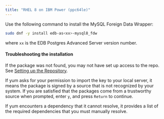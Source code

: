 ```yaml
---
title: "RHEL 8 on IBM Power (ppc64le)"
---
```


Use the following command to install the MySQL Foreign Data Wrapper:

```sh
sudo dnf -y install edb-as<xx>-mysql8_fdw
```
where `xx` is the EDB Postgres Advanced Server version number.


#### Troubleshooting the installation

If the package was not found, you may not have set up access to the repo. See [Setting up the Repository](/epas/latest/epas_inst_linux/01_epas_using_edb_repository/edb-postgres-advanced-server_14_rhel-8-or-centos-8-or-ol-8_x86_64#setting-up-the-repository).

If yum asks for your permission to import the key to your local server, it means the package is signed by a source that is not recognized by your system. If you are satisfied that the packages come from a trustworthy source when prompted, enter `y`, and press `Return` to continue.

If yum encounters a dependency that it cannot resolve, it provides a list of the required dependencies that you must manually resolve.

